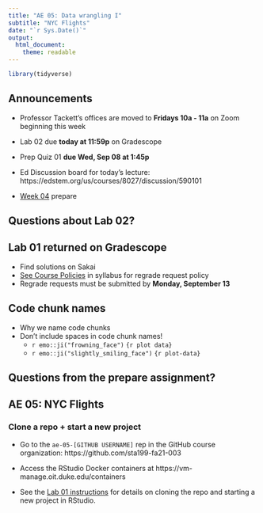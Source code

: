 ```yaml
---
title: "AE 05: Data wrangling I"
subtitle: "NYC Flights"
date: "`r Sys.Date()`"
output: 
  html_document:
    theme: readable
---
```


```r
library(tidyverse)
```

## Announcements

- Professor Tackett's offices are moved to **Fridays 10a - 11a** on Zoom beginning this week

- Lab 02 due **today at 11:59p** on Gradescope

- Prep Quiz 01 **due Wed, Sep 08 at 1:45p**

- Ed Discussion board for today's lecture: https://edstem.org/us/courses/8027/discussion/590101


- [Week 04](https://sta199-fa21-003.netlify.app/prepare/week-04.html) prepare

## Questions about Lab 02? 

## Lab 01 returned on Gradescope 

- Find solutions on Sakai
- [See Course Policies](https://sta199-fa21-003.netlify.app/syllabus/#course-policies) in syllabus for regrade request policy
- Regrade requests must be submitted by **Monday, September 13**

## Code chunk names

- Why we name code chunks 
- Don't include spaces in code chunk names!
  - `r emo::ji("frowning_face")` ```{r plot data}``` 
  - `r emo::ji("slightly_smiling_face")` ```{r plot-data}``` 

## Questions from the prepare assignment? 

## AE 05: NYC Flights

### Clone a repo + start a new project

- Go to the `ae-05-[GITHUB USERNAME]` rep in the GitHub course organization:  https://github.com/sta199-fa21-003

- Access the RStudio Docker containers at https://vm-manage.oit.duke.edu/containers

- See the [Lab 01 instructions](https://sta199-fa21-003.netlify.app/labs/lab-01-hello-r.html) for details on cloning the repo and starting a new project in RStudio. 


